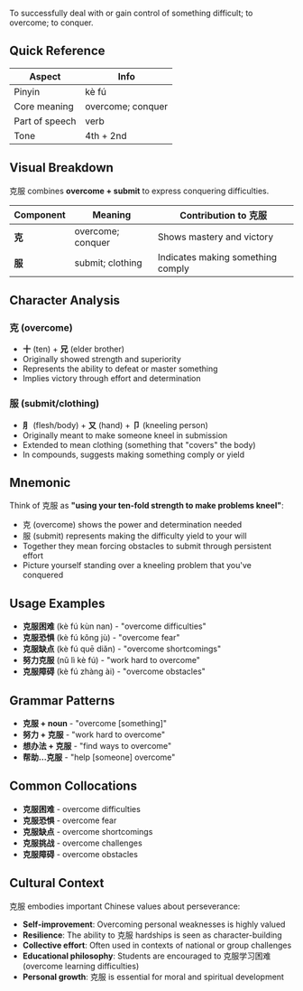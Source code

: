 To successfully deal with or gain control of something difficult; to overcome; to conquer.

## Quick Reference

| Aspect         | Info              |
| -------------- | ----------------- |
| Pinyin         | kè fú             |
| Core meaning   | overcome; conquer |
| Part of speech | verb              |
| Tone           | 4th + 2nd         |

## Visual Breakdown

克服 combines **overcome + submit** to express conquering difficulties.

| Component | Meaning              | Contribution to 克服           |
| --------- | -------------------- | ------------------------------ |
| **克**    | overcome; conquer    | Shows mastery and victory      |
| **服**    | submit; clothing     | Indicates making something comply|

## Character Analysis

### 克 (overcome)
- **十** (ten) + **兄** (elder brother)
- Originally showed strength and superiority
- Represents the ability to defeat or master something
- Implies victory through effort and determination

### 服 (submit/clothing)
- **⺼** (flesh/body) + **又** (hand) + **卩** (kneeling person)
- Originally meant to make someone kneel in submission
- Extended to mean clothing (something that "covers" the body)
- In compounds, suggests making something comply or yield

## Mnemonic

Think of 克服 as **"using your ten-fold strength to make problems kneel"**:
- 克 (overcome) shows the power and determination needed
- 服 (submit) represents making the difficulty yield to your will
- Together they mean forcing obstacles to submit through persistent effort
- Picture yourself standing over a kneeling problem that you've conquered

## Usage Examples

- **克服困难** (kè fú kùn nan) - "overcome difficulties"
- **克服恐惧** (kè fú kǒng jù) - "overcome fear"
- **克服缺点** (kè fú quē diǎn) - "overcome shortcomings"
- **努力克服** (nǔ lì kè fú) - "work hard to overcome"
- **克服障碍** (kè fú zhàng ài) - "overcome obstacles"

## Grammar Patterns

- **克服 + noun** - "overcome [something]"
- **努力 + 克服** - "work hard to overcome"
- **想办法 + 克服** - "find ways to overcome"
- **帮助...克服** - "help [someone] overcome"

## Common Collocations

- **克服困难** - overcome difficulties
- **克服恐惧** - overcome fear  
- **克服缺点** - overcome shortcomings
- **克服挑战** - overcome challenges
- **克服障碍** - overcome obstacles

## Cultural Context

克服 embodies important Chinese values about perseverance:
- **Self-improvement**: Overcoming personal weaknesses is highly valued
- **Resilience**: The ability to 克服 hardships is seen as character-building
- **Collective effort**: Often used in contexts of national or group challenges
- **Educational philosophy**: Students are encouraged to 克服学习困难 (overcome learning difficulties)
- **Personal growth**: 克服 is essential for moral and spiritual development
